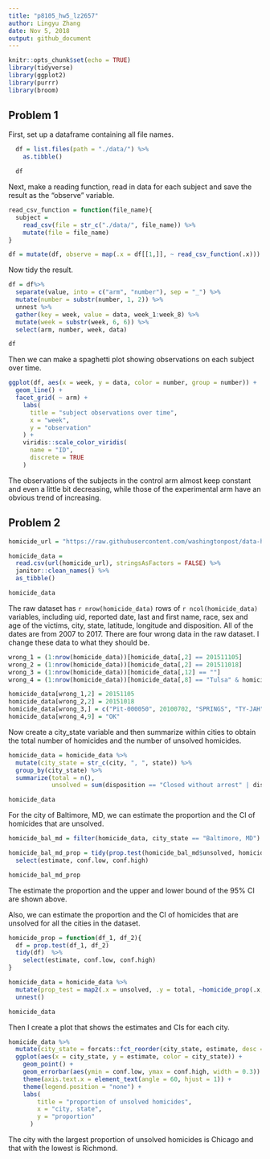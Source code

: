 ```yaml
---
title: "p8105_hw5_lz2657"
author: Lingyu Zhang
date: Nov 5, 2018
output: github_document
---
```


```r
knitr::opts_chunk$set(echo = TRUE)
library(tidyverse)
library(ggplot2)
library(purrr)
library(broom)
```

## Problem 1

First, set up a dataframe containing all file names.

```r
  df = list.files(path = "./data/") %>%
    as.tibble()

  df
```

Next, make a reading function, read in data for each subject and save the result as the "observe" variable.

```r
read_csv_function = function(file_name){
  subject =
    read_csv(file = str_c("./data/", file_name)) %>%
    mutate(file = file_name)
}

df = mutate(df, observe = map(.x = df[[1,]], ~ read_csv_function(.x)))
```

Now tidy the result.

```r
df = df%>%
  separate(value, into = c("arm", "number"), sep = "_") %>%
  mutate(number = substr(number, 1, 2)) %>%
  unnest %>%
  gather(key = week, value = data, week_1:week_8) %>%
  mutate(week = substr(week, 6, 6)) %>%
  select(arm, number, week, data)

df
```

Then we can make a spaghetti plot showing observations on each subject over time.

```r
ggplot(df, aes(x = week, y = data, color = number, group = number)) + 
  geom_line() + 
  facet_grid( ~ arm) + 
    labs(
      title = "subject observations over time",
      x = "week",
      y = "observation"
    ) +
    viridis::scale_color_viridis(
      name = "ID", 
      discrete = TRUE
    )
```

The observations of the subjects in the control arm almost keep constant and even a little bit decreasing, while those of the experimental arm have an obvious trend of increasing.

## Problem 2

```r
homicide_url = "https://raw.githubusercontent.com/washingtonpost/data-homicides/master/homicide-data.csv"

homicide_data = 
  read.csv(url(homicide_url), stringsAsFactors = FALSE) %>% 
  janitor::clean_names() %>% 
  as_tibble()

homicide_data
```

The raw dataset has `r nrow(homicide_data)` rows of `r ncol(homicide_data)` variables, including uid, reported date, last and first name, race, sex and age of the victims, city, state, latitude, longitude and disposition. All of the dates are from 2007 to 2017. There are four wrong data in the raw dataset. I change these data to what they should be.

```r
wrong_1 = (1:nrow(homicide_data))[homicide_data[,2] == 201511105]
wrong_2 = (1:nrow(homicide_data))[homicide_data[,2] == 201511018]
wrong_3 = (1:nrow(homicide_data))[homicide_data[,12] == ""]
wrong_4 = (1:nrow(homicide_data))[homicide_data[,8] == "Tulsa" & homicide_data[,9] == "AL"]

homicide_data[wrong_1,2] = 20151105
homicide_data[wrong_2,2] = 20151018
homicide_data[wrong_3,] = c("Pit-000050", 20100702, "SPRINGS", "TY-JAH", "Black", 0, "Female", "Pittsburgh", "PA", 40.461945, -79.89477, "Closed by arrest")
homicide_data[wrong_4,9] = "OK"
```

Now create a city_state variable and then summarize within cities to obtain the total number of homicides and the number of unsolved homicides.

```r
homicide_data = homicide_data %>%
  mutate(city_state = str_c(city, ", ", state)) %>%
  group_by(city_state) %>%
  summarize(total = n(), 
            unsolved = sum(disposition == "Closed without arrest" | disposition == "Open/No arrest"))

homicide_data
```

For the city of Baltimore, MD, we can estimate the proportion and the CI of homicides that are unsolved.

```r
homicide_bal_md = filter(homicide_data, city_state == "Baltimore, MD")

homicide_bal_md_prop = tidy(prop.test(homicide_bal_md$unsolved, homicide_bal_md$total)) %>%
  select(estimate, conf.low, conf.high)

homicide_bal_md_prop
```

The estimate the proportion and the upper and lower bound of the 95% CI are shown above.

Also, we can estimate the proportion and the CI of homicides that are unsolved for all the cities in the dataset.

```r
homicide_prop = function(df_1, df_2){
  df = prop.test(df_1, df_2)
  tidy(df)  %>%
    select(estimate, conf.low, conf.high)
}

homicide_data = homicide_data %>%
  mutate(prop_test = map2(.x = unsolved, .y = total, ~homicide_prop(.x, .y))) %>%
  unnest()

homicide_data
```

Then I create a plot that shows the estimates and CIs for each city.

```r
homicide_data %>%
  mutate(city_state = forcats::fct_reorder(city_state, estimate, desc = FALSE)) %>%
  ggplot(aes(x = city_state, y = estimate, color = city_state)) + 
    geom_point() + 
    geom_errorbar(aes(ymin = conf.low, ymax = conf.high, width = 0.3)) +
    theme(axis.text.x = element_text(angle = 60, hjust = 1)) + 
    theme(legend.position = "none") +
    labs(
        title = "proportion of unsolved homicides",
        x = "city, state",
        y = "proportion"
      )
```

The city with the largest proportion of unsolved homicides is Chicago and that with the lowest is Richmond.